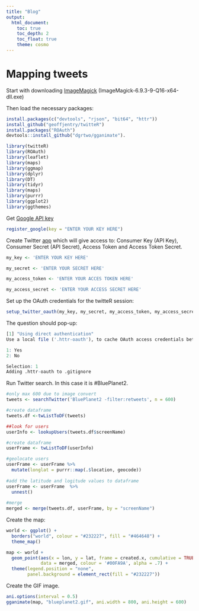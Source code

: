 ---
title: "Blog"
output: 
  html_document:
    toc: true
    toc_depth: 2
    toc_float: true
    theme: cosmo
---


# Mapping tweets

Start with downloading [ImageMagick](http://ftp.icm.edu.pl/packages/ImageMagick/binaries/) (ImageMagick-6.9.3-9-Q16-x64-dll.exe)

Then load the necessary packages:

```{r}
install.packages(c("devtools", "rjson", "bit64", "httr"))
install_github("geoffjentry/twitteR")
install.packages("ROAuth")
devtools::install_github("dgrtwo/gganimate").

library(twitteR)
library(ROAuth)
library(leaflet) 
library(maps)
library(ggmap)
library(dplyr)
library(DT)
library(tidyr)
library(maps)
library(purrr)
library(ggplot2)
library(ggthemes)
```


Get [Google API key](https://developers.google.com/maps/documentation/javascript/get-api-key)

```{r}
register_google(key = "ENTER YOUR KEY HERE")
```


Create Twitter [app](https://apps.twitter.com/) which will give access to: Consumer Key (API Key), Consumer Secret (API Secret), Access Token and Access Token Secret. 

```{r}
my_key <- 'ENTER YOUR KEY HERE'

my_secret <- 'ENTER YOUR SECRET HERE'

my_access_token <- 'ENTER YOUR ACCES TOKEN HERE'

my_access_secret <- 'ENTER YOUR ACCESS SECRET HERE'
```

Set up the OAuth credentials for the twitteR session:

```{r}
setup_twitter_oauth(my_key, my_secret, my_access_token, my_access_secret)
```

The question should pop-up:

```{r}
[1] "Using direct authentication"
Use a local file ('.httr-oauth'), to cache OAuth access credentials between R sessions?

1: Yes
2: No

Selection: 1
Adding .httr-oauth to .gitignore
```


Run Twitter search. In this case it is #BluePlanet2.

```{r}
#only max 600 due to image convert
tweets <- searchTwitter('BluePlanet2 -filter:retweets', n = 600)

#create dataframe
tweets.df <-twListToDF(tweets)

##look for users
userInfo <- lookupUsers(tweets.df$screenName) 

#create dataframe
userFrame <- twListToDF(userInfo)

#geolocate users
userFrame <- userFrame %>% 
  mutate(longlat = purrr::map(.$location, geocode))
  
#add the latitude and logitude values to dataframe
userFrame <- userFrame  %>% 
  unnest() 
  
#merge
merged <- merge(tweets.df, userFrame, by = "screenName")
```


Create the map: 

```{r}
world <- ggplot() +
  borders("world", colour = "#232227", fill = "#464648") +
  theme_map()

map <- world +
  geom_point(aes(x = lon, y = lat, frame = created.x, cumulative = TRUE),
             data = merged, colour = '#00FA9A', alpha = .7) +
  theme(legend.position = "none",
        panel.background = element_rect(fill = "#232227")) 
```


Create the GIF image.

```{r}
ani.options(interval = 0.5)
gganimate(map, "blueplanet2.gif", ani.width = 800, ani.height = 600)
```
